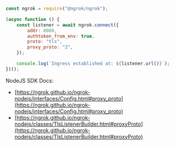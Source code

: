 ```jsx
const ngrok = require("@ngrok/ngrok");

(async function () {
	const listener = await ngrok.connect({
		addr: 8080,
		authtoken_from_env: true,
		proto: "tls",
		proxy_proto: "2",
	});

	console.log(`Ingress established at: ${listener.url()}`);
})();
```

NodeJS SDK Docs:

- [https://ngrok.github.io/ngrok-nodejs/interfaces/Config.html#proxy_proto](https://ngrok.github.io/ngrok-nodejs/interfaces/Config.html#proxy_proto)
- [https://ngrok.github.io/ngrok-nodejs/classes/TlsListenerBuilder.html#proxyProto](https://ngrok.github.io/ngrok-nodejs/classes/TlsListenerBuilder.html#proxyProto)
